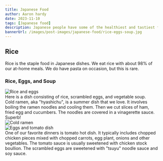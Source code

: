 ```yaml
---
title: Japanese Food
author: Aaron hardy
date: 2023-11-10
tags: [Japanese food]
description: Japanese people have some of the healthiest and tastiest food in the world.
bannerUrl: /images/post-images/japanese-food/rice-eggs-soup.jpg
---
```


## Rice

Rice is the staple food in Japanese dishes. We eat rice with about 98% of our at-home meals. We do have pasta on occasion, but this is rare.

### Rice, Eggs, and Soup

<div className="img-left-container">
  <img
    src="/images/post-images/japanese-food/rice-eggs-soup.jpg"
    className="small"
    alt="Rice and eggs"
  />
  <div>
    Here is a dish consisting of rice, scrambled eggs, and vegetable soup.
  </div>
</div>

<div className="img-right-container">
  <div>
    Cold ramen, aka "hyashichu", is a summer dish that we love. It involves
    boiling the ramen noodles and cooling them. Then we cut slices of ham, fried
    egg and cucumbers. The noodles are covered in a vinagerette sauce. Superb!
  </div>
  <img
    src="/images/post-images/japanese-food/hyashichu-cold-ramen.jpg"
    className="small"
    alt="Cold ramen"
  />
</div>

<div className="img-left-container">
  <img
    src="/images/post-images/japanese-food/eggs-tomato-dish.jpg"
    className="small"
    alt="Eggs and tomato dish"
  />
  <div>
    One of our favorite dinners is tomato hot dish. It typically includes
    chopped chicken pieces mixed with chopped carrots, egg plant, onions and
    other vegetables. The tomato sauce is usually sweetened with chicken stock
    boullion. The scrambled eggs are sweetened with "tsuyu" noodle sauce and soy
    sauce.
  </div>
</div>
